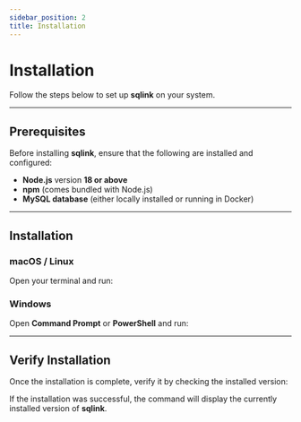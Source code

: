 ```yaml
---
sidebar_position: 2
title: Installation
---
```



# Installation

Follow the steps below to set up **sqlink** on your system.

---

## Prerequisites

Before installing **sqlink**, ensure that the following are installed and configured:

- **Node.js** version **18 or above**  
- **npm** (comes bundled with Node.js)  
- **MySQL database** (either locally installed or running in Docker)  

---

## Installation

### macOS / Linux  

Open your terminal and run:  

<TerminalView text="sudo npm install -g sqlink" />

### Windows  

Open **Command Prompt** or **PowerShell** and run:  

<TerminalView text="npm install -g sqlink" />

---

## Verify Installation

Once the installation is complete, verify it by checking the installed version:  

<TerminalView text="sqlink --version" />

If the installation was successful, the command will display the currently installed version of **sqlink**.

